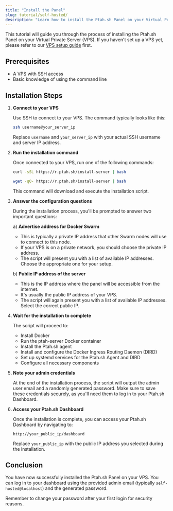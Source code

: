 ```yaml
---
title: "Install the Panel"
slug: tutorial/self-hosted/
description: "Learn how to install the Ptah.sh Panel on your Virtual Private Server (VPS) with step-by-step instructions for a smooth setup process."
---
```



This tutorial will guide you through the process of installing the Ptah.sh Panel on your Virtual Private Server (VPS). If you haven't set up a VPS yet, please refer to our [VPS setup guide](/tutorial/vps) first.

## Prerequisites

- A VPS with SSH access
- Basic knowledge of using the command line

## Installation Steps

1. **Connect to your VPS**

   Use SSH to connect to your VPS. The command typically looks like this:

   ```bash
   ssh username@your_server_ip
   ```

   Replace `username` and `your_server_ip` with your actual SSH username and server IP address.

2. **Run the installation command**

   Once connected to your VPS, run one of the following commands:

   <Tabs>
   <TabItem value="curl" label="Using curl">

   ```bash
   curl -sSL https://r.ptah.sh/install-server | bash
   ```

   </TabItem>
   <TabItem value="wget" label="Using wget">

   ```bash
   wget -qO- https://r.ptah.sh/install-server | bash
   ```

   </TabItem>
   </Tabs>

   This command will download and execute the installation script.

3. **Answer the configuration questions**

   During the installation process, you'll be prompted to answer two important questions:

   a) **Advertise address for Docker Swarm**
      - This is typically a private IP address that other Swarm nodes will use to connect to this node.
      - If your VPS is on a private network, you should choose the private IP address.
      - The script will present you with a list of available IP addresses. Choose the appropriate one for your setup.

   b) **Public IP address of the server**
      - This is the IP address where the panel will be accessible from the internet.
      - It's usually the public IP address of your VPS.
      - The script will again present you with a list of available IP addresses. Select the correct public IP.

4. **Wait for the installation to complete**

   The script will proceed to:
   - Install Docker
   - Run the ptah-server Docker container
   - Install the Ptah.sh agent
   - Install and configure the Docker Ingress Routing Daemon (DIRD)
   - Set up systemd services for the Ptah.sh Agent and DIRD
   - Configure all necessary components

5. **Note your admin credentials**

   At the end of the installation process, the script will output the admin user email and a randomly generated password. Make sure to save these credentials securely, as you'll need them to log in to your Ptah.sh Dashboard.

6. **Access your Ptah.sh Dashboard**

   Once the installation is complete, you can access your Ptah.sh Dashboard by navigating to:

   ```
   http://your_public_ip/dashboard
   ```

   Replace `your_public_ip` with the public IP address you selected during the installation.

## Conclusion

You have now successfully installed the Ptah.sh Panel on your VPS. You can log in to your dashboard using the provided admin email (typically `self-hosted@localhost`) and the generated password.

Remember to change your password after your first login for security reasons.
